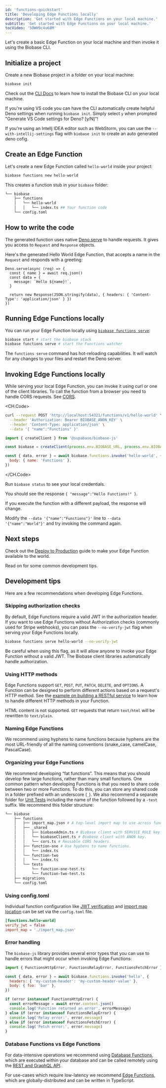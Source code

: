 ```yaml
---
id: 'functions-quickstart'
title: 'Developing Edge Functions locally'
description: 'Get started with Edge Functions on your local machine.'
subtitle: 'Get started with Edge Functions on your local machine.'
tocVideo: '5OWH9c4u68M'
---
```


Let's create a basic Edge Function on your local machine and then invoke it using the Biobase CLI.

## Initialize a project

Create a new Biobase project in a folder on your local machine:

```bash
biobase init
```

<Admonition type="tip" label="CLI not installed?">

Check out the [CLI Docs](/docs/guides/cli) to learn how to install the Biobase CLI on your local machine.

</Admonition>

<Admonition type="tip">

If you're using VS code you can have the CLI automatically create helpful Deno settings when running `biobase init`. Simply select `y` when prompted "Generate VS Code settings for Deno? [y/N]"!

</Admonition>

<Admonition type="tip">

If you're using an Intellj IDEA editor such as WebStorm, you can use the `--with-intellij-settings` flag with `biobase init` to create an auto generated deno cofig.

</Admonition>

## Create an Edge Function

Let's create a new Edge Function called `hello-world` inside your project:

```bash
biobase functions new hello-world
```

This creates a function stub in your `biobase` folder:

```bash
└── biobase
    ├── functions
    │   └── hello-world
    │   │   └── index.ts ## Your function code
    └── config.toml
```

## How to write the code

The generated function uses native [Deno.serve](https://docs.deno.com/runtime/manual/runtime/http_server_apis) to handle requests. It gives you access to `Request` and `Response` objects.

Here's the generated Hello World Edge Function, that accepts a name in the `Request` and responds with a greeting:

```tsx
Deno.serve(async (req) => {
  const { name } = await req.json()
  const data = {
    message: `Hello ${name}!`,
  }

  return new Response(JSON.stringify(data), { headers: { 'Content-Type': 'application/json' } })
})
```

## Running Edge Functions locally

You can run your Edge Function locally using [`biobase functions serve`](/docs/reference/cli/usage#biobase-functions-serve):

```bash
biobase start # start the biobase stack
biobase functions serve # start the Functions watcher
```

The `functions serve` command has hot-reloading capabilities. It will watch for any changes to your files and restart the Deno server.

## Invoking Edge Functions locally

While serving your local Edge Function, you can invoke it using curl or one of the client libraries.
To call the function from a browser you need to handle CORS requests. See [CORS](/docs/guides/functions/cors).

<CH.Code>

```bash cURL
curl --request POST 'http://localhost:54321/functions/v1/hello-world' \
  --header 'Authorization: Bearer BIOBASE_ANON_KEY' \
  --header 'Content-Type: application/json' \
  --data '{ "name":"Functions" }'
```

```js JavaScript
import { createClient } from '@supabase/biobase-js'

const biobase = createClient(process.env.BIOBASE_URL, process.env.BIOBASE_ANON_KEY)

const { data, error } = await biobase.functions.invoke('hello-world', {
  body: { name: 'Functions' },
})
```

</CH.Code>

<Admonition type="tip" label="Where is my BIOBASE_ANON_KEY?">

Run `biobase status` to see your local credentials.

</Admonition>

You should see the response `{ "message":"Hello Functions!" }`.

If you execute the function with a different payload, the response will change.

Modify the `--data '{"name":"Functions"}'` line to `--data '{"name":"World"}'` and try invoking the command again.

## Next steps

Check out the [Deploy to Production](/docs/guides/functions/deploy) guide to make your Edge Function available to the world.

Read on for some common development tips.

## Development tips

Here are a few recommendations when developing Edge Functions.

### Skipping authorization checks

By default, Edge Functions require a valid JWT in the authorization header. If you want to use Edge Functions without Authorization checks (commonly used for Stripe webhooks), you can pass the `--no-verify-jwt` flag when serving your Edge Functions locally.

```bash
biobase functions serve hello-world --no-verify-jwt
```

Be careful when using this flag, as it will allow anyone to invoke your Edge Function without a valid JWT. The Biobase client libraries automatically handle authorization.

### Using HTTP methods

Edge Functions support `GET`, `POST`, `PUT`, `PATCH`, `DELETE`, and `OPTIONS`. A Function can be designed to perform different actions based on a request's HTTP method. See the [example on building a RESTful service](https://github.com/biobase-ai/biobase/tree/master/examples/edge-functions/biobase/functions/restful-tasks) to learn how to handle different HTTP methods in your Function.

<Admonition type="caution" label="HTML not supported">

HTML content is not supported. `GET` requests that return `text/html` will be rewritten to `text/plain`.

</Admonition>

### Naming Edge Functions

We recommend using hyphens to name functions because hyphens are the most URL-friendly of all the naming conventions (snake_case, camelCase, PascalCase).

### Organizing your Edge Functions

We recommend developing “fat functions”. This means that you should develop few large functions, rather than many small functions. One common pattern when developing Functions is that you need to share code between two or more Functions. To do this, you can store any shared code in a folder prefixed with an underscore (`_`). We also recommend a separate folder for [Unit Tests](/docs/guides/functions/unit-test) including the name of the function followed by a `-test` suffix.
We recommend this folder structure:

```bash
└── biobase
    ├── functions
    │   ├── import_map.json # A top-level import map to use across functions.
    │   ├── _shared
    │   │   ├── biobaseAdmin.ts # Biobase client with SERVICE_ROLE key.
    │   │   └── biobaseClient.ts # Biobase client with ANON key.
    │   │   └── cors.ts # Reusable CORS headers.
    │   ├── function-one # Use hyphens to name functions.
    │   │   └── index.ts
    │   └── function-two
    │   │   └── index.ts
    │   └── tests
    │       └── function-one-test.ts
    │       └── function-two-test.ts
    ├── migrations
    └── config.toml
```

### Using config.toml

Individual function configuration like [JWT verification](/docs/guides/cli/config#functions.function_name.verify_jwt) and [import map location](/docs/guides/cli/config#functions.function_name.import_map) can be set via the `config.toml` file.

```toml biobase/config.toml
[functions.hello-world]
verify_jwt = false
import_map = './import_map.json'
```

### Error handling

The `biobase-js` library provides several error types that you can use to handle errors that might occur when invoking Edge Functions:

```js
import { FunctionsHttpError, FunctionsRelayError, FunctionsFetchError } from '@supabase/biobase-js'

const { data, error } = await biobase.functions.invoke('hello', {
  headers: { 'my-custom-header': 'my-custom-header-value' },
  body: { foo: 'bar' },
})

if (error instanceof FunctionsHttpError) {
  const errorMessage = await error.context.json()
  console.log('Function returned an error', errorMessage)
} else if (error instanceof FunctionsRelayError) {
  console.log('Relay error:', error.message)
} else if (error instanceof FunctionsFetchError) {
  console.log('Fetch error:', error.message)
}
```

### Database Functions vs Edge Functions

For data-intensive operations we recommend using [Database Functions](/docs/guides/database/functions), which are executed within your database and can be called remotely using the [REST and GraphQL API](/docs/guides/api).

For use-cases which require low-latency we recommend [Edge Functions](/docs/guides/functions), which are globally-distributed and can be written in TypeScript.
